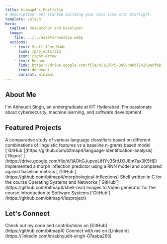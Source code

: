 ```yaml
---
title: bitmap4's Portfolio
# description: Get started building your docs site with Starlight.
template: splash
hero:
  tagline: Researcher and Developer
  image:
    file: ../../assets/houston.webp
  actions:
    - text: Stuff I've Made
      link: /projects/lid
      icon: right-arrow
    - text: Resume
      link: https://drive.google.com/file/d/1L8lr5-B45VnHHbTIvZRya9fNBJOjI8h3/
      icon: document
      variant: minimal
---
```



## About Me

I'm Abhyudit Singh, an undergraduate at IIIT Hyderabad. 
I'm passionate about cybersecurity, machine learning, and software development. 


## Featured Projects

<CardGrid stagger>
	<Card title="Language Identification Analysis" icon="code">
		A comparative study of various language classifiers based on different combinations of linguistic features vs a baseline n-grams based model
		[`GitHub`](https://github.com/bitmap4/language-identification-analysis)
		[`Report`](https://drive.google.com/file/d/1AOhGJupvoLIHYv3SttUXIJ8m7ax3K5HE)
	</Card>
	<Card title="Morphological Inflections" icon="code">
		Implemented a morph inflection predictor using a RNN model and compared against baseline metrics
		[`GitHub`](https://github.com/bitmap4/morphological-inflections)
	</Card>
	<Card title="C-Shell" icon="code">
		Shell written in C for the course Operating Systems and Networks
		[`GitHub`](https://github.com/bitmap4/shell-osn)
	</Card>
	<Card title="Kafka." icon="code">
		Images to Video generator for the course Introduction to Software Systems
		[`GitHub`](https://github.com/bitmap4/issproject)
	</Card>
</CardGrid>

## Let's Connect

<CardGrid stagger>
    <Card title="GitHub" icon="github">
        Check out my code and contributions on [GitHub](https://github.com/bitmap4)
    </Card>
    <Card title="LinkedIn" icon="linkedin">
        Connect with me on [LinkedIn](https://linkedin.com/in/abhyudit-singh-07aaba265)
    </Card>
</CardGrid>